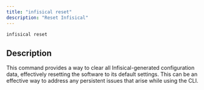 ```yaml
---
title: "infisical reset"
description: "Reset Infisical"
---
```


```bash
infisical reset
```

## Description
This command provides a way to clear all Infisical-generated configuration data, effectively resetting the software to its default settings. This can be an effective way to address any persistent issues that arise while using the CLI.